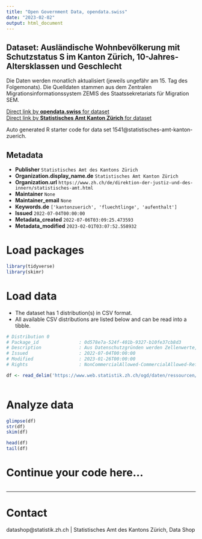 ```yaml
---
title: "Open Government Data, opendata.swiss"
date: "2023-02-02"
output: html_document
---
```


## Dataset: Ausländische Wohnbevölkerung mit Schutzstatus S im Kanton Zürich, 10-Jahres-Altersklassen und Geschlecht

Die Daten werden monatlich aktualisiert (jeweils ungefähr am 15. Tag des Folgemonats). Die Quelldaten stammen aus dem Zentralen Migrationsinformationssystem ZEMIS des Staatssekretariats für Migration SEM.

[Direct link by **opendata.swiss** for dataset](https://opendata.swiss/de/dataset/auslandische-wohnbevolkerung-mit-schutzstatus-s-im-kanton-zurich-nach-staatsangehorigkeit-10-ja)<br>
[Direct link by **Statistisches Amt Kanton Zürich** for dataset](nan)

Auto generated R starter code for data set 1541@statistisches-amt-kanton-zuerich.

## Metadata

- **Publisher** `Statistisches Amt des Kantons Zürich`
- **Organization.display_name.de** `Statistisches Amt Kanton Zürich`
- **Organization.url** `https://www.zh.ch/de/direktion-der-justiz-und-des-innern/statistisches-amt.html`
- **Maintainer** `None`
- **Maintainer_email** `None`
- **Keywords.de** `['kantonzuerich', 'fluechtlinge', 'aufenthalt']`
- **Issued** `2022-07-04T00:00:00`
- **Metadata_created** `2022-07-06T03:09:25.473593`
- **Metadata_modified** `2023-02-01T03:07:52.558932`


# Load packages

```r

library(tidyverse)
library(skimr)

```

# Load data

-   The dataset has 1 distribution(s) in CSV format.
-   All available CSV distributions are listed below and can be read into a tibble.

```r

# Distribution 0
# Package_id               : 0d578e7a-524f-401b-9327-b10fe37cb8d3
# Description              : Aus Datenschutzgründen werden Zellenwerte, in deren Berechnung Merkmale mit weniger als drei Fällen eingehen, als '-' angegeben.
# Issued                   : 2022-07-04T00:00:00
# Modified                 : 2023-01-26T00:00:00
# Rights                   : NonCommercialAllowed-CommercialAllowed-ReferenceRequired

df <- read_delim('https://www.web.statistik.zh.ch/ogd/daten/ressourcen/KTZH_00001541_00002958.csv')



```

# Analyze data

```r

glimpse(df)
str(df)
skim(df)

head(df)
tail(df)

```

# Continue your code here...

```r

```

------------------------------------------------------------------------

# Contact

datashop@statistik.zh.ch | Statistisches Amt des Kantons Zürich, Data Shop
